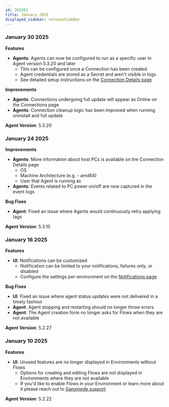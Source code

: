 ```yaml
---
id: 202501
title: January 2025
displayed_sidebar: releaseSideBar
---
```

### January 30 2025

**Features**
- **Agents**: Agents can now be configured to run as a specific user in Agent version 5.3.20 and later
  - This can be configured once a Connection has been created
  - Agent credentials are stored as a Secret and aren't visible in logs
  - See detailed setup instructions on the [Connection Details page](../app/agents/AgentInstall.mdx#step-4-if-desired-service-identity-setup)

**Improvements**
- **Agents**: Connections undergoing full update will appear as Online on the Connections page
- **Agents**: Connection cleanup logic has been improved when running uninstall and full update

**Agent Version**: 5.3.20

### January 24 2025

**Improvements**
- **Agents**: More information about host PCs is available on the Connection Details page
  - OS
  - Machine Architecture (e.g. - amd64)
  - User that Agent is running as
- **Agents**: Events related to PC power on/off are now captured in the event logs

**Bug Fixes**
- **Agent**: Fixed an issue where Agents would continuously retry applying tags

**Agent Version**: 5.3.10

### January 16 2025

**Features**
- **UI**: Notifications can be customized
  - Notification can be limited to your notifications, failures only, or disabled
  - Configure the settings per-environment on the [Notifications page](../app/flows/Notifications.mdx)

**Bug Fixes**
- **UI**: Fixed an issue where agent status updates were not delivered in a timely fashion
- **Agent**: Agent stopping and restarting should no longer throw errors
- **Agent**: The Agent creation form no longer asks for Flows when they are not available

**Agent Version**: 5.2.27


### January 10 2025

**Features**
- **UI**: Unused features are no longer displayed in Environments without Flows
  - Options for creating and editing Flows are not displayed in Environments where they are not available
  - If you'd like to enable Flows in your Environment or learn more about it please reach out to [Ganymede support](../app/Support.mdx)

**Agent Version**: 5.2.22

